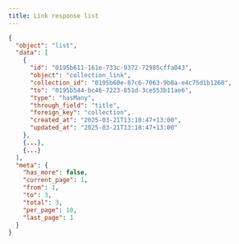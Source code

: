 ```yaml
---
title: Link response list
---
```


```json title="JSON Response"
{
  "object": "list",
  "data": [
    {
      "id": "0195b611-161e-733c-9372-72985cffa043",
      "object": "collection_link",
      "collection_id": "0195b60e-87c6-7063-9b8a-e4c75d1b1268",
      "to": "0195b544-bc46-7223-851d-3ce553b11ae6",
      "type": "hasMany",
      "through_field": "title",
      "foreign_key": "collection",
      "created_at": "2025-03-21T13:18:47+13:00",
      "updated_at": "2025-03-21T13:18:47+13:00"
    },
    {...},
    {...}
  ],
  "meta": {
    "has_more": false,
    "current_page": 1,
    "from": 1,
    "to": 3,
    "total": 3,
    "per_page": 10,
    "last_page": 1
  }
}
```
